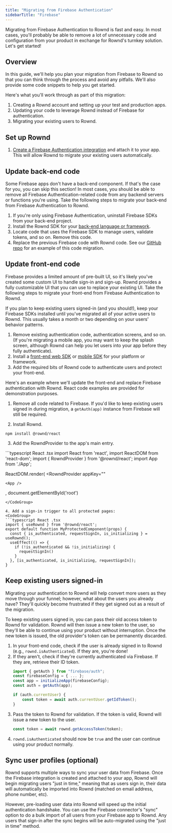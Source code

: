 ```yaml
---
title: "Migrating from Firebase Authentication"
sidebarTitle: "Firebase"
---
```

Migrating from Firebase Authentication to Rownd is fast and easy. In most cases, you'll probably be able to remove a lot of unnecessary code and configuration from your product in exchange for Rownd's turnkey solution. Let's get started!

## Overview
In this guide, we'll help you plan your migration from Firebase to Rownd so that you can think through the process and avoid any pitfalls. We'll also provide some code snippets to help you get started.

Here's what you'll work through as part of this migration:
1. Creating a Rownd account and setting up your test and production apps.
2. Updating your code to leverage Rownd instead of Firebase for authentication.
3. Migrating your existing users to Rownd.

## Set up Rownd
<Snippet file="migration/setup-rownd-steps.mdx" />

1. [Create a Firebase Authentication integration](/configuration/integrations/firebase/authentication) and attach it to your app. This will allow Rownd to migrate your existing users automatically.

## Update back-end code
<Info>
Some Firebase apps don't have a back-end component. If that's the case for you, you can skip this section!
</Info>
In most cases, you should be able to remove all Firebase Authentication-related code from any backend servers or functions you're using. Take the following steps to migrate your back-end from Firebase Authentication to Rownd.

1. If you're only using Firebase Authentication, uninstall Firebase SDKs from your back-end project.
2. Install the Rownd SDK for your [back-end language or framework](/sdk-reference/backend).
2. Locate code that uses the Firebase SDK to manage users, validate tokens, and so on. Remove this code.
3. Replace the previous Firebase code with Rownd code. See our [GitHub repo](https://github.com/rownd/migration-firebase) for an example of this code migration.

## Update front-end code
Firebase provides a limited amount of pre-built UI, so it's likely you've created some custom UI to handle sign-in and sign-up. Rownd provides a fully customizable UI that you can use to replace your existing UI. Take the following steps to migrate your front-end from Firebase Authentication to Rownd.

<Info>If you plan to keep existing users signed-in (and you should!), keep your Firebase SDKs installed until you've migrated all of your active users to Rownd. This usually takes a month or two depending on your users' behavior patterns.</Info>

1. Remove existing authentication code, authentication screens, and so on. (If you're migrating a mobile app, you may want to keep the splash screen, although Rownd can help you let users into your app before they fully authenticate).
2. Install a [front-end web SDK](/sdk-reference/web) or [mobile SDK](/sdk-reference/mobile) for your platform or framework.
3. Add the required bits of Rownd code to authenticate users and protect your front-end.

Here's an example where we'll update the front-end and replace Firebase authentication with Rownd. React code examples are provided for demonstration purposes.

1. Remove all code related to Firebase. If you'd like to keep existing users signed in during migration, a `getAuth(app)` instance from Firebase will still be required.

2. Install Rownd. 
```
npm install @rownd/react
```

3. Add the RowndProvider to the app's main entry.
<CodeGroup>
```typescript React .tsx
import React from 'react',
import ReactDOM from 'react-dom';
import { RowndProvider } from '@rownd/react';
import App from './App';

ReactDOM.render(
  <RowndProvider
    appKey="<your app key>"
  >
    <App />
  </RowndProvider>,
  document.getElementById('root')
```
</CodeGroup>

4. Add a sign-in trigger to all protected pages:
<CodeGroup>
```typescript React .tsx
import { useRownd } from '@rownd/react';
export default function MyProtectedComponent(props) {
  const { is_authenticated, requestSignIn, is_initializing } = useRownd();
  useEffect(() => {
    if (!is_authenticated && !is_initializing) {
      requestSignIn()
    }
  }, [is_authenticated, is_initializing, requestSignIn]);
}
```
</CodeGroup>

## Keep existing users signed-in
Migrating your authentication to Rownd will help convert more users as they move through your funnel; however, what about the users you already have? They'll quickly become frustrated if they get signed out as a result of the migration.

To keep existing users signed in, you can pass their old access token to Rownd for validation. Rownd will then issue a new token to the user, so they'll be able to continue using your product without interruption. Once the new token is issued, the old provider's token can be permanently discarded.

1. In your front-end code, check if the user is already signed in to Rownd (e.g., `rownd.isAuthenticated`). If they are, you're done!
2. If they aren't, check if they're currently authenticated via Firebase. If they are, retrieve their ID token.
    ```typescript
    import { getAuth } from "firebase/auth";
    const firebaseConfig = { ... };
    const app = initializeApp(firebaseConfig);
    const auth = getAuth(app);

    if (auth.currentUser) {
        const token = await auth.currentUser.getIdToken();
    }
    ```
3. Pass the token to Rownd for validation. If the token is valid, Rownd will issue a new token to the user.
    ```typescript
    const token = await rownd.getAccessToken(token);
    ```
4. `rownd.isAuthenticated` should now be `true` and the user can continue using your product normally.

## Sync user profiles (optional)
Rownd supports multiple ways to sync your user data from Firebase. Once the Firebase integration is created and attached to your app, Rownd will begin migrating users "just in time," meaning that as users sign in, their data will automatically be imported into Rownd (matched on email address, phone number, etc).

However, pre-loading user data into Rownd will speed up the initial authentication handshake. You can use the Firebase connector's "sync" option to do a bulk import of all users from your Firebase app to Rownd. Any users that sign-in after the sync begins will be auto-migrated using the "just in time" method.

<Snippet file="migration/testing.mdx" />

<Snippet file="migration/completion.mdx" />
